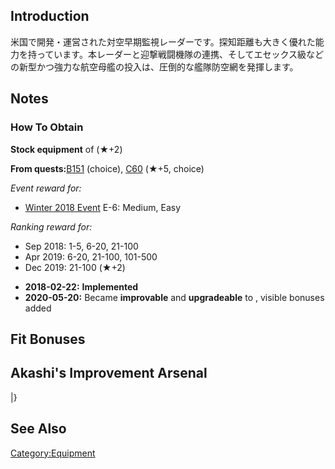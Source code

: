 {{EquipmentInfo|278}}

==Introduction==
米国で開発・運営された対空早期監視レーダーです。探知距離も大きく優れた能力を持っています。本レーダーと迎撃戦闘機隊の連携、そしてエセックス級などの新型かつ強力な航空母艦の投入は、圧倒的な艦隊防空網を発揮します。

==Notes==
<div class="mw-collapsible"><h3>How To Obtain</h3>
<div class="mw-collapsible-content">
'''Stock equipment''' of {{Ship/Link|Gambier Bay Mk.II}} (★+2)

'''From quests: '''[[Quests#B151|B151]] (choice), [[Quests#C60|C60]] (★+5, choice)

''Event reward for:''
* [[Winter 2018 Event]] E-6: Medium, Easy

''Ranking reward for:''
* Sep 2018: 1-5, 6-20, 21-100
* Apr 2019: 6-20, 21-100, 101-500
* Dec 2019: 21-100 (★+2)

</div></div>


<div class="mw-collapsible><h3>Updates History</h3>
<div class="mw-collapsible-content>
* '''2018-02-22:''' '''Implemented'''
* '''2020-05-20:''' Became '''improvable''' and '''upgradeable''' to {{Equipment/Link|SK + SG Radar}}, visible bonuses added
</div></div>

==Fit Bonuses==
{{:SK Radar/Bonuses}}

== Akashi's Improvement Arsenal ==

{{AkashiWorkshop}}
{{AkashiWorkshopLine
| Name = {{PAGENAME}}
| ItemType = Radar
| Fuel = 10
| Ammo = 0
| Steel = 270
| Baux = 200
|Mats0-5 = 20/24
|Mats6-9 = 28/36
|Mats10 = 50/100
|Screws0-5 = 5/6
|Screws6-9 = 7/9
|Screws10 = 18/30
|EquipConsume0-5 = 1*
|EquipConsume6-9 = 1*
|EquipConsume10 = 1*
| Wed = S
| Thu = S
| Fri = S
| Sat = S
| 2ndShip = [[Gambier Bay|Gambier Bay Kai]]
| Notes =  Uses 1 [[Type 21 Air RADAR]] for improvement up to ★+6.<br>Uses 1 [[Type 13 AIR RADAR Kai]] for improvement past ★+6.<br>Uses 1 [[SG Radar (Initial Model)]] for upgrade to [[SK + SG Radar]]
}}
|}


==See Also==

{{Equipmentlist}}
[[Category:Equipment]]